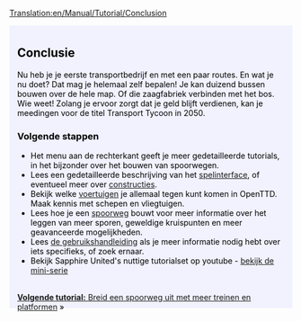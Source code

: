 [[Translation:en/Manual/Tutorial/Conclusion]]

{{en/Tabs|5|5
|nl/Manual/Tutorial/Tutorial|1. Starten<!--
-->|nl/Manual/Tutorial/Bussen|2. Bussen<!--
-->|nl/Manual/Tutorial/Treinen|3. Treinen<!--
-->|nl/Manual/Tutorial/Vliegtuigen|4. Vliegtuigen<!--
-->|nl/Manual/Tutorial/Conclusie|5. Conclusie}}
<div style="padding:.5em 1em 1em 1em; border-top:none; background-color:#f1f2fe; color:#000;">
{{nl/Tutorial}}
==Conclusie==
Nu heb je je eerste transportbedrijf en met een paar routes. En wat je nu doet? Dat mag je helemaal zelf bepalen! Je kan duizend bussen bouwen over de hele map. Of die zaagfabriek verbinden met het bos. Wie weet! Zolang je ervoor zorgt dat je geld blijft verdienen, kan je meedingen voor de titel Transport Tycoon in 2050.

===Volgende stappen===
* Het menu aan de rechterkant geeft je meer gedetailleerde tutorials, in het bijzonder over het bouwen van spoorwegen.
* Lees een gedetailleerde beschrijving van het [[nl/Manual/Spelinterface|spelinterface]], of eventueel meer over [[nl/Manual/Constructie|constructies]].
* Bekijk welke [[nl/Manual/Voertuigen|voertuigen]] je allemaal tegen kunt komen in OpenTTD. Maak kennis met schepen en vliegtuigen.
* Lees hoe je een [[nl/Manual/Bouw sporen|spoorweg]] bouwt voor meer informatie over het leggen van meer sporen, geweldige kruispunten en meer geavanceerde mogelijkheden.
* Lees [[nl/Manual/Main Page|de gebruikshandleiding]] als je meer informatie nodig hebt over iets specifieks, of zoek ernaar.
* Bekijk Sapphire United's nuttige tutorialset op youtube - [http://www.youtube.com/watch?v=KAriYewKvj8&feature=PlayList&p=C168C0CB0588B9A0&index=0&playnext=1 bekijk de mini-serie]

<br style="clear:both;">
<span style="float: right">[[nl/Manual/Tutorial/Twee platforms|'''Volgende tutorial:''' Breid een spoorweg uit met meer treinen en platformen]] &raquo;</span>
</div>